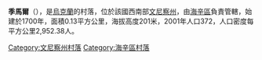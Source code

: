 {{coord|48|44|30|N|29|24|35|E|scale:30000|display=title}}
{{Unreferenced|time=2020-01-30T14:08:38+00:00}}
'''季馬爾'''（{{lang-uk|Тимар}}），是[[烏克蘭|烏克蘭]]的村落，位於該國西南部[[文尼察州|文尼察州]]，由[[海辛區|海辛區]]負責管轄，始建於1700年，面積0.13平方公里，海拔高度201米，2001年人口372，人口密度每平方公里2,952.38人。

[[Category:文尼察州村落|Category:文尼察州村落]]
[[Category:海辛區村落|Category:海辛區村落]]


{{Vinnytsia-geo-stub}}